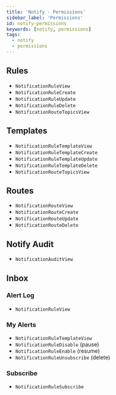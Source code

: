 ---
title: 'Notify - Permissions'
sidebar_label: 'Permissions'
id: notify-permissions
keywords: [notify, permissions]
tags:
  - notify
  - permissions
---

## Rules

- `NotificationRuleView`
- `NotificationRuleCreate`
- `NotificationRuleUpdate`
- `NotificationRuleDelete`
- `NotificationRouteTopicsView`

## Templates
- `NotificationRuleTemplateView`
- `NotificationRuleTemplateCreate`
- `NotificationRuleTemplateUpdate`
- `NotificationRuleTemplateDelete`
- `NotificationRouteTopicsView`

## Routes
- `NotificationRouteView`
- `NotificationRouteCreate`
- `NotificationRouteUpdate`
- `NotificationRouteDelete`

## Notify Audit
- `NotificationAuditView`

## Inbox

### Alert Log
- `NotificationRuleView`

### My Alerts
- `NotificationRuleTemplateView`
- `NotificationRuleDisable` (pause)
- `NotificationRuleEnable` (resume)
- `NotificationRuleUnsubscribe` (delete)

### Subscribe
- `NotificationRuleSubscribe`